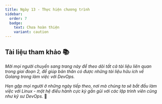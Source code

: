 ```yaml
---
title: Ngày 13 - Thực hiện chương trình
sidebar:
  order: 7
  badge:
    text: Chưa hoàn thiện
    variant: caution
---
```



## Tài liệu tham khảo 📚

_Mời mọi người chuyển sang trang này để theo dõi tất cả tài liệu liên quan trong giai đoạn 2, 
để giúp bản thân có được những tài liệu hữu ích về Golang trong làm việc với DevOps._

<LinkCard
  title="Ngày 13 - Tham khảo"
  href="../../../reference/golang/day7"
/>

_Hẹn gặp mọi người ở những ngày tiếp theo, nơi mà chúng ta sẽ bắt đầu làm việc với Linux - một
hệ điều hành cực kỳ gần gũi với các lập trình viên cũng như kỹ sư DevOps._ 🚀